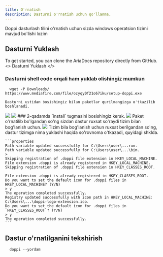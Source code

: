 ```yaml
---
title: O'rnatish
description: Dasturni o'rnatish uchun qo'llanma.
---
```

Doppi dasturlash tilini o'rnatish uchun sizda windows operatsion tizimi mavjud bo'lishi lozim

## Dasturni Yuklash


To get started, you can clone the AriaDocs repository directly from GitHub. 
<DownloadButton>
  <>
    <span>Dasturni Yuklash</span>
  </>
</DownloadButton>
### Dasturni shell code orqali ham yuklab olishingiz mumkun
```shell 
  wget -P Downloads/ https://www.mediafire.com/file/ozyqy0f21o67iku/setup-doppi.exe
```
<Stepper>
  <StepperItem title="1-Qadam : Dastur shu ko'rinishda qurilmangizga yuklab olinadi.">

    Dasturni ustidan bosishingiz bilan paketlar qurilmangizga o'tkazilib boshlanadi.
  <img src="/images/getting-started/installation-1.png"/>
  </StepperItem>

  <StepperItem title="2-Qadam : Dastur o'rnatilishi uchun buyruq berish">
    <img src="/images/getting-started/installation-2.png" width={"600px"} className="mx-auto"/>
    ### 2-qadamda `install` tugmasini bosishingiz kerak.
  </StepperItem>

  <StepperItem title="3-qadam: paketlar o'rnatilib bo'lguncha kutish zarur.">
      <img src="/images/getting-started/installation-3.png" width={"600px"} className="mx-auto"/>
  </StepperItem>

  <StepperItem title="4-Qadam: tizim bilan aloqa">
    Paket o'rnatilib bo'lgandan so'ng sizdan dastur ruxsat so'raydi tizim bilan bog'lanish uchun.
    <img src="/images/getting-started/installation-4.webp" width={"600px"} className="mx-auto"/>
  </StepperItem>

  <StepperItem title="5-Qadam: Tizimga dastur haqida ma'lumotlarni yuklash uchun ruxsat berish">
    Tizim bila bog'lanish uchun ruxsat berilgandan so'ng, dastur tizimga nima yuklashi haqida so'rovnoma o'tkazadi, quyidagi shklda.

    ```properties
    Path variable updated successfully for C:\Users\user\...run.
    Path variable updated successfully for C:\Users\user\...\bin.
    >
    Skipping registration of .doppi file extension in HKEY_LOCAL_MACHINE.
    File extension .doppi is already registered in HKEY_LOCAL_MACHINE.
    Skipping registration of .doppi file extension in HKEY_CLASSES_ROOT.

    File extension .doppi is already registered in HKEY_CLASSES_ROOT.
    Do you want to set the default icon for .doppi files in HKEY_LOCAL_MACHINE? (Y/N)
    > y
    The operation completed successfully.
    Registry updated successfully with icon path in HKEY_LOCAL_MACHINE: C:\Users\...\doppi-logo-extension.ico.
    Do you want to set the default icon for .doppi files in `HKEY_CLASSES_ROOT`? (Y/N)
    > y
    The operation completed successfully.
    ```
  </StepperItem>
</Stepper>

## Dastur o'rnatilganini tekshirish

```properties 
  doppi --yordam
```